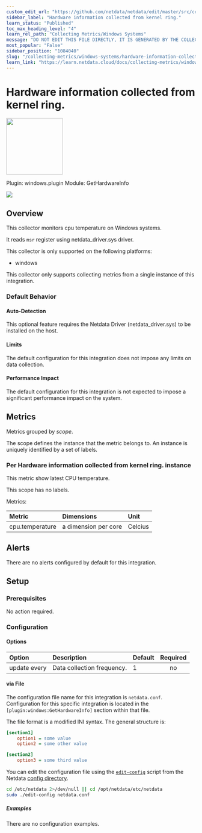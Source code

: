 ```yaml
---
custom_edit_url: "https://github.com/netdata/netdata/edit/master/src/collectors/windows.plugin/metadata.yaml"
sidebar_label: "Hardware information collected from kernel ring."
learn_status: "Published"
toc_max_heading_level: "4"
learn_rel_path: "Collecting Metrics/Windows Systems"
message: "DO NOT EDIT THIS FILE DIRECTLY, IT IS GENERATED BY THE COLLECTOR'S metadata.yaml FILE"
most_popular: "False"
sidebar_position: "1084040"
slug: "/collecting-metrics/windows-systems/hardware-information-collected-from-kernel-ring."
learn_link: "https://learn.netdata.cloud/docs/collecting-metrics/windows-systems/hardware-information-collected-from-kernel-ring."
---
```



# Hardware information collected from kernel ring.


<img src="https://netdata.cloud/img/windows.svg" width="150"/>


Plugin: windows.plugin
Module: GetHardwareInfo

<img src="https://img.shields.io/badge/maintained%20by-Netdata-%2300ab44" />

## Overview

This collector monitors cpu temperature on Windows systems.


It reads `msr` register using netdata_driver.sys driver.


This collector is only supported on the following platforms:

- windows

This collector only supports collecting metrics from a single instance of this integration.


### Default Behavior

#### Auto-Detection

This optional feature requires the Netdata Driver (netdata_driver.sys) to be installed on the host.


#### Limits

The default configuration for this integration does not impose any limits on data collection.

#### Performance Impact

The default configuration for this integration is not expected to impose a significant performance impact on the system.

## Metrics

Metrics grouped by *scope*.

The scope defines the instance that the metric belongs to. An instance is uniquely identified by a set of labels.



### Per Hardware information collected from kernel ring. instance

This metric show latest CPU temperature.

This scope has no labels.

Metrics:

| Metric | Dimensions | Unit |
|:------|:----------|:----|
| cpu.temperature | a dimension per core | Celcius |



## Alerts

There are no alerts configured by default for this integration.


## Setup


### Prerequisites

No action required.

### Configuration

#### Options





| Option | Description | Default | Required |
|:-----|:------------|:--------|:---------:|
| update every | Data collection frequency. | 1 | no |




#### via File

The configuration file name for this integration is `netdata.conf`.
Configuration for this specific integration is located in the `[plugin:windows:GetHardwareInfo]` section within that file.

The file format is a modified INI syntax. The general structure is:

```ini
[section1]
    option1 = some value
    option2 = some other value

[section2]
    option3 = some third value
```
You can edit the configuration file using the [`edit-config`](/docs/netdata-agent/configuration#edit-a-configuration-file-using-edit-config) script from the
Netdata [config directory](/docs/netdata-agent/configuration#the-netdata-config-directory).

```bash
cd /etc/netdata 2>/dev/null || cd /opt/netdata/etc/netdata
sudo ./edit-config netdata.conf
```

##### Examples
There are no configuration examples.


